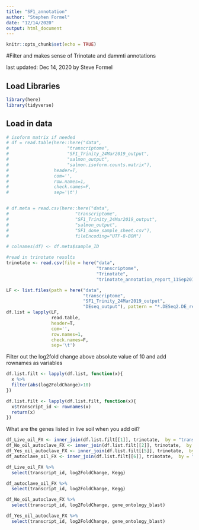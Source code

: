 ```yaml
---
title: "SF1_annotation"
author: "Stephen Formel"
date: "12/14/2020"
output: html_document
---
```


```r
knitr::opts_chunk$set(echo = TRUE)
```

#Filter and makes sense of Trinotate and dammti annotations

last updated: Dec 14, 2020 by Steve Formel

## Load Libraries

```r

library(here)
library(tidyverse)
```

## Load in data 

```r

# isoform matrix if needed
# df = read.table(here::here("data",
#                      "transcriptome",
#                      "SF1_Trinity_24Mar2019_output",
#                      "salmon_output",
#                      "salmon.isoform.counts.matrix"), 
#                 header=T,
#                 com='', 
#                 row.names=1,
#                 check.names=F,
#                 sep='\t')


# df.meta = read.csv(here::here("data",
#                         "transcriptome",
#                         "SF1_Trinity_24Mar2019_output",
#                         "salmon_output",
#                         "SF1_done_sample_sheet.csv"), 
#                         fileEncoding="UTF-8-BOM")

# colnames(df) <- df.meta$sample_ID

#read in trinotate results
trinotate <- read.csv(file = here("data",
                                  "transcriptome",
                                  "Trinotate",
                                  "trinotate_annotation_report_11Sep2019.csv")) 

LF <- list.files(path = here("data", 
                             "transcriptome",
                             "SF1_Trinity_24Mar2019_output",
                             "DEseq_output"), pattern = "*.DESeq2.DE_results$", full.names = TRUE)
df.list = lapply(LF, 
                 read.table, 
                 header=T,
                 com='', 
                 row.names=1,
                 check.names=F,
                 sep='\t')
```

Filter out the log2fold change above absolute value of 10 and add rownames as variables

```r

df.list.filt <- lapply(df.list, function(x){
  x %>% 
  filter(abs(log2FoldChange)>10)
})

df.list.filt <- lapply(df.list.filt, function(x){
  x$transcript_id <- rownames(x)
  return(x)
})
```


What are the genes listed in live soil when you add oil?

```r

df_Live_oil_FX <- inner_join(df.list.filt[[1]], trinotate,  by = "transcript_id")
df_No_oil_autoclave_FX <- inner_join(df.list.filt[[2]], trinotate,  by = "transcript_id")
df_Yes_oil_autoclave_FX <- inner_join(df.list.filt[[5]], trinotate,  by = "transcript_id")
df_autoclave_oil_FX <- inner_join(df.list.filt[[6]], trinotate,  by = "transcript_id")

df_Live_oil_FX %>% 
  select(transcript_id, log2FoldChange, Kegg)

df_autoclave_oil_FX %>% 
  select(transcript_id, log2FoldChange, Kegg)

df_No_oil_autoclave_FX %>% 
  select(transcript_id, log2FoldChange, gene_ontology_blast)

df_Yes_oil_autoclave_FX %>% 
  select(transcript_id, log2FoldChange, gene_ontology_blast)

```

